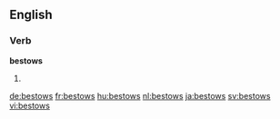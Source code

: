 ==English==

===Verb===
'''bestows'''

# {{en-third-person singular of|bestow}}

[[de:bestows]]
[[fr:bestows]]
[[hu:bestows]]
[[nl:bestows]]
[[ja:bestows]]
[[sv:bestows]]
[[vi:bestows]]